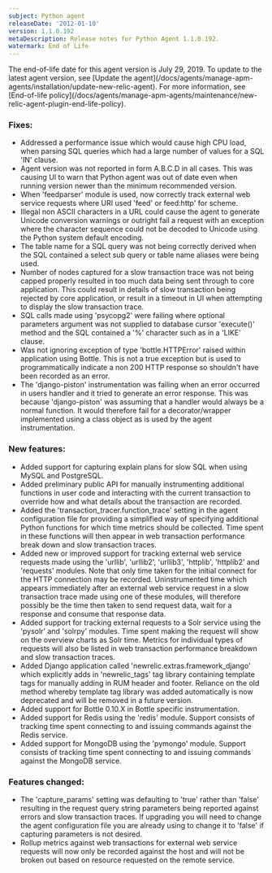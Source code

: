 ```yaml
---
subject: Python agent
releaseDate: '2012-01-10'
version: 1.1.0.192
metaDescription: Release notes for Python Agent 1.1.0.192.
watermark: End of Life
---
```


<Callout variant="important">
  The end-of-life date for this agent version is July 29, 2019. To update to the latest agent version, see [Update the agent](/docs/agents/manage-apm-agents/installation/update-new-relic-agent). For more information, see [End-of-life policy](/docs/agents/manage-apm-agents/maintenance/new-relic-agent-plugin-end-life-policy).
</Callout>

### Fixes:

* Addressed a performance issue which would cause high CPU load, when parsing SQL queries which had a large number of values for a SQL 'IN' clause.
* Agent version was not reported in form A.B.C.D in all cases. This was causing UI to warn that Python agent was out of date even when running version newer than the minimum recommended version.
* When 'feedparser' module is used, now correctly track external web service requests where URI used 'feed' or feed:http' for scheme.
* Illegal non ASCII characters in a URL could cause the agent to generate Unicode conversion warnings or outright fail a request with an exception where the character sequence could not be decoded to Unicode using the Python system default encoding.
* The table name for a SQL query was not being correctly derived when the SQL contained a select sub query or table name aliases were being used.
* Number of nodes captured for a slow transaction trace was not being capped properly resulted in too much data being sent through to core application. This could result in details of slow transaction being rejected by core application, or result in a timeout in UI when attempting to display the slow transaction trace.
* SQL calls made using 'psycopg2' were failing where optional parameters argument was not supplied to database cursor 'execute()' method and the SQL contained a '%' character such as in a 'LIKE' clause.
* Was not ignoring exception of type 'bottle.HTTPError' raised within application using Bottle. This is not a true exception but is used to programmatically indicate a non 200 HTTP response so shouldn't have been recorded as an error.
* The 'django-piston' instrumentation was failing when an error occurred in users handler and it tried to generate an error response. This was because 'django-piston' was assuming that a handler would always be a normal function. It would therefore fail for a decorator/wrapper implemented using a class object as is used by the agent instrumentation.

### New features:

* Added support for capturing explain plans for slow SQL when using MySQL and PostgreSQL.
* Added preliminary public API for manually instrumenting additional functions in user code and interacting with the current transaction to override how and what details about the transaction are recorded.
* Added the 'transaction_tracer.function_trace' setting in the agent configuration file for providing a simplified way of specifying additional Python functions for which time metrics should be collected. Time spent in these functions will then appear in web transaction performance break down and slow transaction traces.
* Added new or improved support for tracking external web service requests made using the 'urllib', 'urllib2', 'urllib3', 'httplib', 'httplib2' and 'requests' modules. Note that only time taken for the initial connect for the HTTP connection may be recorded. Uninstrumented time which appears immediately after an external web service request in a slow transaction trace made using one of these modules, will therefore possibly be the time then taken to send request data, wait for a response and consume that response data.
* Added support for tracking external requests to a Solr service using the 'pysolr' and 'solrpy' modules. Time spent making the request will show on the overview charts as Solr time. Metrics for individual types of requests will also be listed in web transaction performance breakdown and slow transaction traces.
* Added Django application called 'newrelic.extras.framework_django' which explicitly adds in 'newrelic_tags' tag library containing template tags for manually adding in RUM header and footer. Reliance on the old method whereby template tag library was added automatically is now deprecated and will be removed in a future version.
* Added support for Bottle 0.10.X in Bottle specific instrumentation.
* Added support for Redis using the 'redis' module. Support consists of tracking time spent connecting to and issuing commands against the Redis service.
* Added support for MongoDB using the 'pymongo' module. Support consists of tracking time spent connecting to and issuing commands against the MongoDB service.

### Features changed:

* The 'capture_params' setting was defaulting to 'true' rather than 'false' resulting in the request query string parameters being reported against errors and slow transaction traces. If upgrading you will need to change the agent configuration file you are already using to change it to 'false' if capturing parameters is not desired.
* Rollup metrics against web transactions for external web service requests will now only be recorded against the host and will not be broken out based on resource requested on the remote service.
